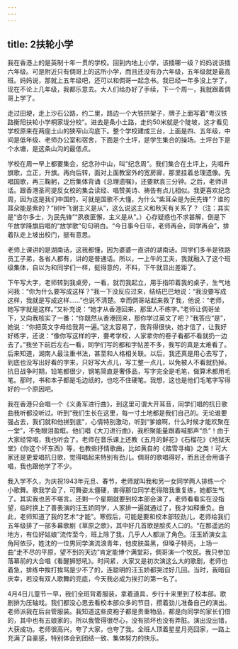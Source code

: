 ```yaml
---
---
---
```

title: 2扶轮小学
---




我在香港上的是英制十年一贯的学校。回到内地上小学，该插哪一级？妈妈说该插六年级。可是附近只有倜哥上的这所小学，而且还没有办六年级，五年级就是最高班。妈妈说，那就上五年级吧，还可以和倜哥一起念书。我已经一年多没上学了，现在不论上几年级，我都乐意去。大人们给办好了手续，下一个周一，我就跟着倜哥上学了。

走过田埂，走上沙石公路，约二里，路边一个大铁拱架子，牌子上面写着“粤汉铁路衡阳扶轮小学桐家垅分校”。进去是条小土路，走约50米就是个陡坡，这才看见学校原来在两座土山的狭窄山沟底下。整个学校建成三台，上面是四、五年级，中间是低年级、老师办公室和宿舍，下面是个土坪，是学生集合的操场。土坪台下是个水塘，是这条山沟的最低点。

学校在周一早上都要集会，纪念孙中山，叫“纪念周”。我们集合在土坪上，先唱升旗歌，立正，升旗。再向后转，面对上面教室外的宽房廊，那里挂着总理遗像。先唱国歌，再三鞠躬，之后集体背诵《总理遗嘱》，还要默哀三分钟。之后，老师讲话。跟香港圣司提反女校的集会读经、唱赞美诗、祷告有点儿相似。我更喜欢纪念周，因为这是我们中国的，可就是国歌不大懂，为什么“紫耳朵是为民先锋”？谁的耳朵能是紫的？“树叶飞谢主义是从”，这么说这主义和秋天有关系了？（注：其实是“咨尔多士，为民先锋”“夙夜匪懈，主义是从”。）心存疑惑也不求甚解，倒是下午放学降旗后唱的“放学歌”句句明白。“今日事今日毕，老师再会，同学再会”，排着队走上坡出校门，挺有意思。

老师上课讲的是湖南话，这我都懂，因为婆婆一直讲的湖南话。同学们多半是铁路员工子弟，各省人都有，讲的是普通话。所以，一上午的工夫，我就融入了这个班级集体，自以为和同学们一样，挺得意的，不料，下午就显出差距了。

下午写大字，老师转到我桌旁，一看，就罚我起立，用手指叩着我的桌子，生气地问我：“你为什么要写成这样？”我一下没反应过来，结结巴巴地说：“我没要写成这样，我就是写成这样……”也说不清楚。幸而倜哥站起来救了我，他说：“老师，她写字就是这样。”又补充说：“她才从香港回来，那里人不练字。”老师让倜哥坐下，又向我核实了一番：“你既然从香港回来，那你学过英文了吧？”我答应“是”，她说：“你把英文字母给我背一遍。”这太容易了，我背得很快，她才信了，让我好好练字，还说：“像你写这样的字，要考学校，人家拿你的卷子看都不看就扔一边去了。”我坐下前后左右一看，同学们写的都和字帖差不多，我写的真是太难看了。后来知道，湖南人最注重书法，甚至和人格相关联。以后，我还真是用心去写了，到底也没写出好看的字来，只好写大点儿，写工整一点儿，以免被人不看就扔掉。抗日战争时期，铅笔都很少，钢笔简直是奢侈品，写字完全是毛笔，做算术都用毛笔。那时，书和本子都是毛边纸的，也吃不住硬笔。我想，这也是他们毛笔字写得好的一个原因吧。

我在香港只会唱一个《义勇军进行曲》，到这里可谓大开耳音，同学们唱的抗日歌曲我听都没听过。听到“我们生长在这里，每一寸土地都是我们自己的。无论谁要强占去，我们就和他拼到底”，心情特别激动，听到“爹娘啊，什么时候才能欢聚在一堂”，不免眼泪盈眶。他们唱《大刀进行曲》，我积聚能量跟着喊那声“杀”！由于大家经常唱，我也听会了。老师在音乐课上还教《五月的鲜花》《石榴花》《地狱天堂》《你这个坏东西》等，也教些抒情歌曲，比如黄自的《踏雪寻梅》之类！可大家还是更爱唱抗日歌，觉得唱起来特别有劲儿。倜哥的歌唱得好，而且还会用谱子唱，我也跟他学了不少。

我入学不久，为庆祝1943年元旦、春节，老师就叫我和另一女同学两人排练一个小歌舞。歌我学会了，可舞姿太僵硬，害得那位同学老得陪我重复练，她都生气了。其实我也苦不堪言。还剩一个星期就要到校本部会演了，老师看看实在没指望，临时换上了善表演的汪玉娇同学，人家排一遍就通过了，我才如释重负。自此，老师知道了我的艺术“才能”。寒假后，可能是要和校本部较劲儿，老师给我们五年级排了一部多幕歌剧《草原之歌》，其中好几首歌是脍炙人口的。“在那遥远的地方，有位好姑娘”流传至今，班上除了我，几乎人人都派了角色。汪玉娇演女主角阿依莎，姓沈的一位男同学演流浪青年，他皮肤虽黑，但嗓子特亮，上场一曲“走不尽的平原，望不到的天边”肯定能博个满堂彩，倜哥演一个牧民。我只参加落幕前的大合唱《看醒狮怒吼》。时间紧，大家又是初次演这么大的歌剧，老师也着急，排练中挨打挨骂是少不了的，连聪明的汪玉娇都哭过好几回。当时，我暗自庆幸，若没有双人歌舞的亮底，今天我必成为挨打的第一名了。

4月4日儿童节一早，我们全班背着服装，拿着道具，步行十来里到了校本部。歌剧排为压轴戏。我们都没心思去看校本部众多的节目，攒着劲儿准备自己的演出。老师派我在后台管服装。我知道这些皮袍子都是贵重物品，都是向同学的家长们借的，其中也有五娘家的，所以我管得很尽心，没有损坏也没有弄脏。演出没出错，大获成功。老师很高兴，夸了大家，也夸了我。全班人顶着星星月亮回家，一路上充满了自豪感，特别体会到团结一致、集体努力的快乐。